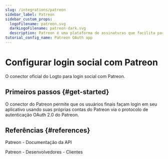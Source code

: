 ```yaml
---
slug: /integrations/patreon
sidebar_label: Patreon
sidebar_custom_props:
  logoFilename: patreon.svg
  darkLogoFilename: patreon-dark.svg
  description: Patreon é uma plataforma de assinaturas que facilita para artistas e criadores receberem pagamentos. (Patreon is a membership platform that makes it easy for artists and creators to get paid.)
tutorial_config_name: Patreon OAuth app
---
```




# Configurar login social com Patreon

O conector oficial do Logto para login social com Patreon.

<GuideTip />

## Primeiros passos \{#get-started}

O conector do Patreon permite que os usuários finais façam login em seu aplicativo usando suas próprias contas do Patreon via o protocolo de autenticação OAuth 2.0 do Patreon.

<Integration />

## Referências \{#references}

<Url href="https://docs.patreon.com/">Patreon - Documentação da API</Url>

<Url href="https://www.patreon.com/portal/registration/register-clients">
  Patreon - Desenvolvedores - Clientes
</Url>
